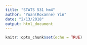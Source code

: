 ```yaml
---
title: "STATS 531 hm4"
author: "Yuan(Roxanne) Yin"
date: "2/13/2018"
output: html_document
---
```


```r
knitr::opts_chunk$set(echo = TRUE)
```


